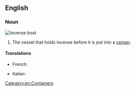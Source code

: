{{also|incense-boat}}
==English==

===Noun===
[[File:Museu Quinta das Cruzes, Funchal (8) - Oct 2010.jpg|thumb|Incense boat]]
{{en-noun|head=[[incense]] [[boat]]}}

# The vessel that holds incense before it is put into a [[censer]].

====Translations====
{{trans-top|vessel for incense}}
* French: {{t+|fr|navette}}
{{trans-mid}}
* Italian: {{t+|it|navicella|f}}
{{trans-bottom}}

[[Category:en:Containers]]